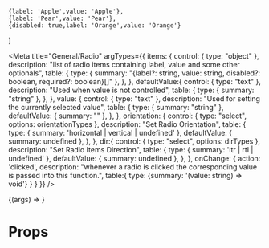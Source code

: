 
    {label: 'Apple',value: 'Apple'},
    {label: 'Pear',value: 'Pear'},
    {disabled: true,label: 'Orange',value: 'Orange'}
]




<Meta
    title="General/Radio"
    argTypes={{
        items: {
            control: { type: "object" },
            description: "list of radio items containing label, value and some other optionals",
            table: {
                type: { summary: "{label?: string, value: string, disabled?: boolean, required?: boolean}[]" },
            },
        },
        defaultValue:{
            control: { type: "text" },
            description: "Used when value is not controlled",
            table: {
                type: { summary: "string" },
            },
        },
        value: {
            control: { type: "text" },
            description: "Used for setting the currently selected value",
            table: {
                type: { summary: "string" },
                defaultValue: { summary: "" },
            },
        },
        orientation: {
            control: { type: "select", options: orientationTypes },
            description: "Set Radio Orientation",
            table: {
                type: { summary: 'horizontal | vertical | undefined' },
                defaultValue: { summary: undefined },
            },
        },
        dir:{
            control: { type: "select", options: dirTypes },
            description: "Set Radio Items Direction",
            table: {
                type: { summary: 'ltr | rtl | undefined' },
                defaultValue: { summary: undefined },
            },
        },
        onChange: {
            action: 'clicked',
            description: "whenever a radio is clicked the corresponding value is passed into this function.",
            table:{
                type: {summary: '(value: string) => void'}
            }
        }
    }}
/>

<Preview>
    <Story
        name="Playground"
        args={{
            items: items,
            defaultValue: "Apple",
            orientation: "horizontal",
        }}
    >
        {(args) => <Radio {...args} />}
    </Story>
</Preview>

# Props

<ArgsTable story="Playground" />
